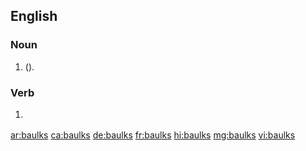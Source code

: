 ==English==

===Noun===
{{head|en|noun plural form}}

# {{label|en|British}} {{plural of|baulk|lang=en|nodot=1}} ({{alternative spelling of|balks|lang=en|nocap=1|nodot=1}}).

===Verb===
{{head|en|verb form}}

# {{label|en|British}} {{en-third-person singular of|baulk}} {{alternative spelling of|balks|lang=en}}

[[ar:baulks]]
[[ca:baulks]]
[[de:baulks]]
[[fr:baulks]]
[[hi:baulks]]
[[mg:baulks]]
[[vi:baulks]]